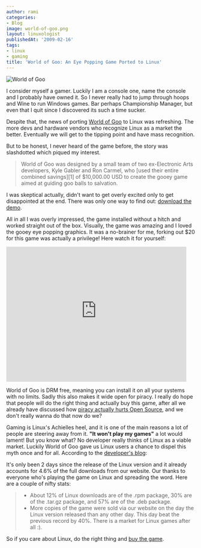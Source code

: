 ```yaml
---
author: rami
categories:
- Blog
image: world-of-goo.png
layout: linuxologist
publishedAt: '2009-02-16'
tags:
- linux
- gaming
title: 'World of Goo: An Eye Popping Game Ported to Linux'
---
```


![World of Goo](/assets/images/content/blog/world-of-goo.png)

I consider myself a gamer. Luckily I am a console one, name the console and I probably have owned it. So I never really had to jump through hoops and Wine to run Windows games. Bar perhaps Championship Manager, but even that I quit since I discovered its such a time sucker.

Despite that, the news of  porting [World of Goo](http://en.wikipedia.org/wiki/World_of_Goo) to Linux was refreshing. The more devs and hardware vendors who recognize Linux as a market the better. Eventually we will get to the tipping point and have mass recognition.

But to be honest, I never heard of the game before, the story was slashdotted which piqued my interest.

> World of Goo was designed by a small team of two ex-Electronic Arts developers, Kyle Gabler and Ron Carmel, who \[used their entire combined savings\]\[1\] of $10,000.00 USD to create the gooey game aimed at guiding goo balls to salvation.

I was skeptical actually, didn't want to get overly excited only to get disappointed at the end. There was only one way to find out: [download the demo](http://worldofgoo.com/dl2.php?lk=demo).

All in all I was overly impressed, the game installed without a hitch and worked straight out of the box. Visually, the game was amazing and I loved the gooey eye popping graphics. It was a no-brainer for me, forking out $20 for this game was actually a privilege! Here watch it for yourself:

<iframe width="480" height="360" src="https://www.youtube-nocookie.com/embed/-A_JfkzPwww?rel=0" frameborder="0" allowfullscreen></iframe>

World of Goo is DRM free, meaning you can install it on all your systems with no limits. Sadly this also makes it wide open for piracy. I really do hope that people will do the right thing and actually buy this game, after all we already have discussed how [piracy actually hurts Open Source]({filename}/blog/2008-10-27-do-commercial-software-companies-make-money-from-pirates.markdown), and we don't really wanna do that now do we?

Gaming is Linux's Achielles heel, and it is one of the main reasons a lot of people are steering away from it. **"It won't play my games"** a lot would lament! But you know what? No developer really thinks of Linux as a viable market. Luckily World of Goo gave us Linux users a chance to dispel this myth once and for all. According to the [developer's blog](http://2dboy.com/2009/02/12/world-of-goo-linux-version-is-ready/?linux=goo):

It's only been 2 days since the release of the Linux version and it already accounts for 4.6% of the full downloads from our website.  Our thanks to everyone who's playing the game on Linux and spreading the word.  Here are a couple of nifty stats:

> * About 12% of Linux downloads are of the .rpm package, 30% are of the .tar.gz package, and 57% are of the .deb package.
> * More copies of the game were sold via our website on the day the Linux version released than any other day.  This day beat the previous record by 40%. There is a market for Linux games after all :).

So if you care about Linux, do the right thing and [buy the game](http://2dboy.com/games.php).